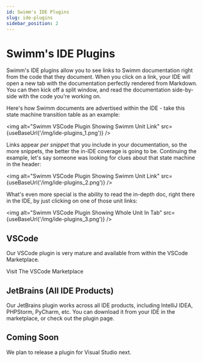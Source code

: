 ```yaml
---
id: Swimm's IDE Plugins
slug: ide-plugins
sidebar_position: 2
---
```


# Swimm's IDE Plugins

Swimm's IDE plugins allow you to see links to Swimm documentation right from
the code that they document. When you click on a link, your IDE will open a 
new tab with the documentation perfectly rendered from Markdown. You can then
kick off a split window, and read the documentation side-by-side with the 
code you're working on. 

Here's how Swimm documents are advertised within the IDE - take this state
machine transition table as an example:

<img alt="Swimm VSCode Plugin Showing Swimm Unit Link" src={useBaseUrl('/img/ide-plugins_1.png')} />

Links appear *per snippet* that you include in your documentation, so the more
snippets, the better the in-IDE coverage is going to be. Continuing the example,
let's say someone was looking for clues about that state machine in the header:

<img alt="Swimm VSCode Plugin Showing Swimm Unit Link" src={useBaseUrl('/img/ide-plugins_2.png')} />

What's even more special is the ability to read the in-depth doc, right there in
the IDE, by just clicking on one of those unit links:

<img alt="Swimm VSCode Plugin Showing Whole Unit In Tab" src={useBaseUrl('/img/ide-plugins_3.png')} />

## VSCode

Our VSCode plugin is very mature and available from within the VSCode Marketplace.

<Link href="https://marketplace.visualstudio.com/items?itemName=Swimm.swimm">Visit The VSCode Marketplace</Link>

## JetBrains (All IDE Products)

Our JetBrains plugin works across all IDE products, including IntelliJ IDEA, 
PHPStorm, PyCharm, etc. You can download it from your IDE in the marketplace, 
or <Link href="https://plugins.jetbrains.com/plugin/17201-swimm"> check out the plugin page</Link>.

## Coming Soon

We plan to release a plugin for Visual Studio next. 
